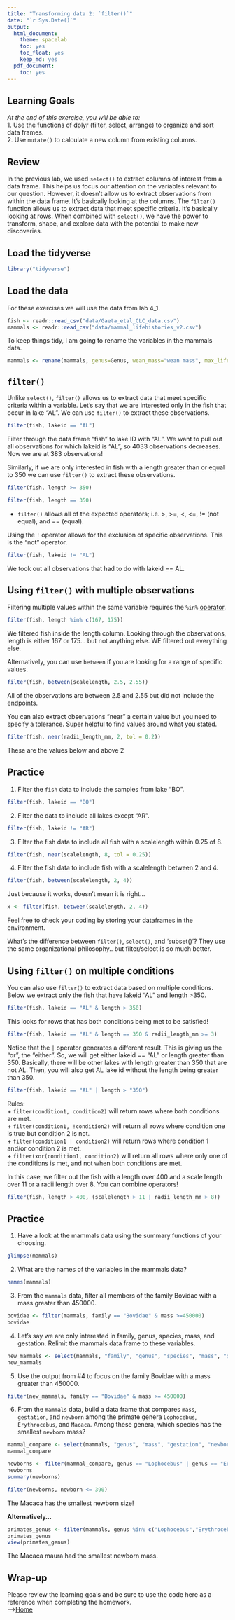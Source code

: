 ```yaml
---
title: "Transforming data 2: `filter()`"
date: "`r Sys.Date()`"
output:
  html_document: 
    theme: spacelab
    toc: yes
    toc_float: yes
    keep_md: yes
  pdf_document:
    toc: yes
---
```


## Learning Goals  
*At the end of this exercise, you will be able to:*    
1. Use the functions of dplyr (filter, select, arrange) to organize and sort data frames.  
2. Use `mutate()` to calculate a new column from existing columns.  

## Review  
In the previous lab, we used `select()` to extract columns of interest from a data frame. This helps us focus our attention on the variables relevant to our question. However, it doesn't allow us to extract observations from within the data frame. It's basically looking at the columns. The `filter()` function allows us to extract data that meet specific criteria. It's basically looking at rows. When combined with `select()`, we have the power to transform, shape, and explore data with the potential to make new discoveries.

## Load the tidyverse
```r
library("tidyverse")
```

## Load the data
For these exercises we will use the data from lab 4_1.  
```r
fish <- readr::read_csv("data/Gaeta_etal_CLC_data.csv")
mammals <- readr::read_csv("data/mammal_lifehistories_v2.csv")
```

To keep things tidy, I am going to rename the variables in the mammals data.  
```r
mammals <- rename(mammals, genus=Genus, wean_mass="wean mass", max_life="max. life", litter_size="litter size", litters_per_year="litters/year")
```

## `filter()`
Unlike `select()`, `filter()` allows us to extract data that meet specific criteria within a variable. Let's say that we are interested only in the fish that occur in lake "AL". We can use `filter()` to extract these observations.  
```r
filter(fish, lakeid == "AL")
``` 
Filter through the data frame "fish" to lake ID with "AL". We want to pull out all observations for which lakeid is "AL", so 4033 observations decreases. Now we are at 383 observations!

Similarly, if we are only interested in fish with a length greater than or equal to 350 we can use `filter()` to extract these observations.  
```r
filter(fish, length >= 350)
```
```r
filter(fish, length == 350)
```

+ `filter()` allows all of the expected operators; i.e. >, >=, <, <=, != (not equal), and == (equal).  

Using the `!` operator allows for the exclusion of specific observations. This is the "not" operator.
```r
filter(fish, lakeid != "AL")
```
We took out all observations that had to do with lakeid == AL.


## Using `filter()` with multiple observations  
Filtering multiple values within the same variable requires the `%in%` [operator](https://www.tutorialspoint.com/r/r_operators.htm).    
```r
filter(fish, length %in% c(167, 175))
```
We filtered fish inside the length column. Looking through the observations, length is either 167 or 175... but not anything else. WE filtered out everything else.

Alternatively, you can use `between` if you are looking for a range of specific values.  
```r
filter(fish, between(scalelength, 2.5, 2.55))
```
All of the observations are between 2.5 and 2.55 but did not include the endpoints.

You can also extract observations "near" a certain value but you need to specify a tolerance. Super helpful to find values around what you stated.  
```r
filter(fish, near(radii_length_mm, 2, tol = 0.2))
```
These are the values below and above 2

## Practice
1. Filter the `fish` data to include the samples from lake "BO".
```r
filter(fish, lakeid == "BO")
```

2. Filter the data to include all lakes except "AR".
```r
filter(fish, lakeid != "AR")
```

3. Filter the fish data to include all fish with a scalelength within 0.25 of 8.
```r
filter(fish, near(scalelength, 8, tol = 0.25))
```

4. Filter the fish data to include fish with a scalelength between 2 and 4.
```r
filter(fish, between(scalelength, 2, 4))
```
Just because it works, doesn't mean it is right...
```r
x <- filter(fish, between(scalelength, 2, 4))
```
Feel free to check your coding by storing your dataframes in the environment.

What's the difference between `filter()`, `select()`, and 'subset()'?
They use the same organizational philosophy.. but filter/select is so much better.

## Using `filter()` on multiple conditions
You can also use `filter()` to extract data based on multiple conditions. Below we extract only the fish that have lakeid "AL" and length >350.
```r
filter(fish, lakeid == "AL" & length > 350)
```
This looks for rows that has both conditions being met to be satisfied!

```r
filter(fish, lakeid == "AL" & length == 350 & radii_length_mm >= 3)
```

Notice that the `|` operator generates a different result. This is giving us the "or", the "either". So, we will get either lakeid == "AL" or length greater than 350. Basically, there will be other lakes with length greater than 350 that are not AL. Then, you will also get AL lake id without the length being greater than 350.
```r
filter(fish, lakeid == "AL" | length > "350")
```

Rules:  
+ `filter(condition1, condition2)` will return rows where both conditions are met.  
+ `filter(condition1, !condition2)` will return all rows where condition one is true but condition 2 is not.  
+ `filter(condition1 | condition2)` will return rows where condition 1 and/or condition 2 is met.  
+ `filter(xor(condition1, condition2)` will return all rows where only one of the conditions is met, and not when both conditions are met.  

In this case, we filter out the fish with a length over 400 and a scale length over 11 or a radii length over 8. You can combine operators!
```r
filter(fish, length > 400, (scalelength > 11 | radii_length_mm > 8))
```

## Practice  
1. Have a look at the mammals data using the summary functions of your choosing.    
```r
glimpse(mammals)
```

2. What are the names of the variables in the mammals data?  
```r
names(mammals)
```

3.  From the `mammals` data, filter all members of the family Bovidae with a mass greater than 450000.
```r
bovidae <- filter(mammals, family == "Bovidae" & mass >=450000)
bovidae
```

4. Let's say we are only interested in family, genus, species, mass, and gestation. Relimit the mammals data frame to these variables.  
```r
new_mammals <- select(mammals, "family", "genus", "species", "mass", "gestation")
new_mammals
```

5. Use the output from #4 to focus on the family Bovidae with a mass greater than 450000.
```r
filter(new_mammals, family == "Bovidae" & mass >= 450000)
```

6. From the `mammals` data, build a data frame that compares `mass`, `gestation`, and `newborn` among the primate genera `Lophocebus`, `Erythrocebus`, and `Macaca`. Among these genera, which species has the smallest `newborn` mass?
```r
mammal_compare <- select(mammals, "genus", "mass", "gestation", "newborn")
mammal_compare
```

```r
newborns <- filter(mammal_compare, genus == "Lophocebus" | genus == "Erythrocebus" | genus == "Macaca")
newborns
summary(newborns)
```
```r
filter(newborns, newborn <= 390)
```
The Macaca has the smallest newborn size!

**Alternatively...**
```r
primates_genus <- filter(mammals, genus %in% c("Lophocebus","Erythrocebus", "Macaca"))
primates_genus
view(primates_genus)
```
The Macaca maura had the smallest newborn mass.

## Wrap-up  

Please review the learning goals and be sure to use the code here as a reference when completing the homework.  
-->[Home](https://jmledford3115.github.io/datascibiol/)